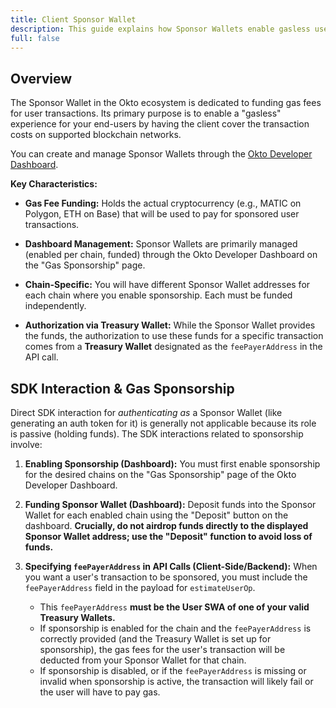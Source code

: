 ```yaml
---
title: Client Sponsor Wallet
description: This guide explains how Sponsor Wallets enable gasless user transactions by funding gas fees across chains. 
full: false
---
```



<AIMarkdownComponent isIndex={false} />

## Overview

The Sponsor Wallet in the Okto ecosystem is dedicated to funding gas fees for user transactions. Its primary purpose is to enable a "gasless" experience for your end-users by having the client cover the transaction costs on supported blockchain networks.

You can create and manage Sponsor Wallets through the [Okto Developer Dashboard](/docs/developer-admin-dashboard/sponsorship).

**Key Characteristics:**

- **Gas Fee Funding:** Holds the actual cryptocurrency (e.g., MATIC on Polygon, ETH on Base) that will be used to pay for sponsored user transactions.

- **Dashboard Management:** Sponsor Wallets are primarily managed (enabled per chain, funded) through the Okto Developer Dashboard on the "Gas Sponsorship" page.

- **Chain-Specific:** You will have different Sponsor Wallet addresses for each chain where you enable sponsorship. Each must be funded independently.

- **Authorization via Treasury Wallet:** While the Sponsor Wallet provides the funds, the authorization to use these funds for a specific transaction comes from a **Treasury Wallet** designated as the `feePayerAddress` in the API call.

## SDK Interaction & Gas Sponsorship

Direct SDK interaction for *authenticating as* a Sponsor Wallet (like generating an auth token for it) is generally not applicable because its role is passive (holding funds). The SDK interactions related to sponsorship involve:

1.  **Enabling Sponsorship (Dashboard):** You must first enable sponsorship for the desired chains on the "Gas Sponsorship" page of the Okto Developer Dashboard.

2.  **Funding Sponsor Wallet (Dashboard):** Deposit funds into the Sponsor Wallet for each enabled chain using the "Deposit" button on the dashboard. **Crucially, do not airdrop funds directly to the displayed Sponsor Wallet address; use the "Deposit" function to avoid loss of funds.**

3.  **Specifying `feePayerAddress` in API Calls (Client-Side/Backend):**
    When you want a user's transaction to be sponsored, you must include the `feePayerAddress` field in the payload for `estimateUserOp`.
    - This `feePayerAddress` **must be the User SWA of one of your valid Treasury Wallets.**
    - If sponsorship is enabled for the chain and the `feePayerAddress` is correctly provided (and the Treasury Wallet is set up for sponsorship), the gas fees for the user's transaction will be deducted from your Sponsor Wallet for that chain.
    - If sponsorship is disabled, or if the `feePayerAddress` is missing or invalid when sponsorship is active, the transaction will likely fail or the user will have to pay gas.